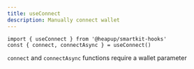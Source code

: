 ```yaml
---
title: useConnect
description: Manually connect wallet
---
```


```tsx
import { useConnect } from '@heapup/smartkit-hooks'
const { connect, connectAsync } = useConnect()
```

`connect` and `connectAsync` functions require a wallet parameter
